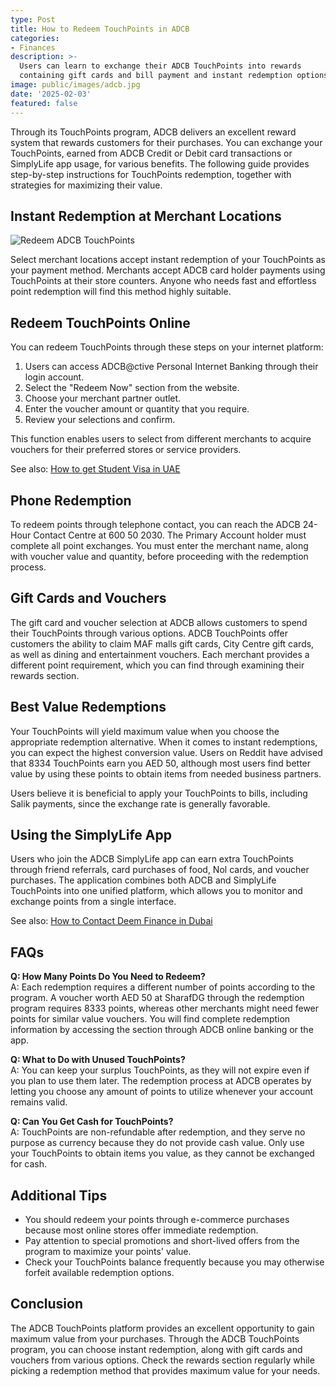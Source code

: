 ```yaml
---
type: Post
title: How to Redeem TouchPoints in ADCB
categories:
- Finances
description: >-
  Users can learn to exchange their ADCB TouchPoints into rewards
  containing gift cards and bill payment and instant redemption options through this guide.
image: public/images/adcb.jpg
date: '2025-02-03'
featured: false
---
```


Through its TouchPoints program, ADCB delivers an excellent reward system that rewards customers for their purchases. You can exchange your TouchPoints, earned from ADCB Credit or Debit card transactions or SimplyLife app usage, for various benefits. The following guide provides step-by-step instructions for TouchPoints redemption, together with strategies for maximizing their value.

## Instant Redemption at Merchant Locations

![Redeem ADCB TouchPoints](/public/images/redeem-adcb-touchpoints.jpg)

Select merchant locations accept instant redemption of your TouchPoints as your payment method. Merchants accept ADCB card holder payments using TouchPoints at their store counters. Anyone who needs fast and effortless point redemption will find this method highly suitable.

## Redeem TouchPoints Online

You can redeem TouchPoints through these steps on your internet platform:
1. Users can access ADCB@ctive Personal Internet Banking through their login account.
2. Select the "Redeem Now" section from the website.
3. Choose your merchant partner outlet.
4. Enter the voucher amount or quantity that you require.
5. Review your selections and confirm.

This function enables users to select from different merchants to acquire vouchers for their preferred stores or service providers.

See also: [How to get Student Visa in UAE](https://uaetime.netlify.app/posts/uae-student-visa)

## Phone Redemption

To redeem points through telephone contact, you can reach the ADCB 24-Hour Contact Centre at 600 50 2030. The Primary Account holder must complete all point exchanges. You must enter the merchant name, along with voucher value and quantity, before proceeding with the redemption process.

## Gift Cards and Vouchers

The gift card and voucher selection at ADCB allows customers to spend their TouchPoints through various options. ADCB TouchPoints offer customers the ability to claim MAF malls gift cards, City Centre gift cards, as well as dining and entertainment vouchers. Each merchant provides a different point requirement, which you can find through examining their rewards section.

## Best Value Redemptions

Your TouchPoints will yield maximum value when you choose the appropriate redemption alternative. When it comes to instant redemptions, you can expect the highest conversion value. Users on Reddit have advised that 8334 TouchPoints earn you AED 50, although most users find better value by using these points to obtain items from needed business partners.

Users believe it is beneficial to apply your TouchPoints to bills, including Salik payments, since the exchange rate is generally favorable.

## Using the SimplyLife App

Users who join the ADCB SimplyLife app can earn extra TouchPoints through friend referrals, card purchases of food, Nol cards, and voucher purchases. The application combines both ADCB and SimplyLife TouchPoints into one unified platform, which allows you to monitor and exchange points from a single interface.

See also: [How to Contact Deem Finance in Dubai](https://uaedays.vercel.app/posts/how-to-contact-deem-finance-dubai)

## FAQs

**Q: How Many Points Do You Need to Redeem?**  
A: Each redemption requires a different number of points according to the program. A voucher worth AED 50 at SharafDG through the redemption program requires 8333 points, whereas other merchants might need fewer points for similar value vouchers. You will find complete redemption information by accessing the section through ADCB online banking or the app.

**Q: What to Do with Unused TouchPoints?**  
A: You can keep your surplus TouchPoints, as they will not expire even if you plan to use them later. The redemption process at ADCB operates by letting you choose any amount of points to utilize whenever your account remains valid.

**Q: Can You Get Cash for TouchPoints?**  
A: TouchPoints are non-refundable after redemption, and they serve no purpose as currency because they do not provide cash value. Only use your TouchPoints to obtain items you value, as they cannot be exchanged for cash.

## Additional Tips

- You should redeem your points through e-commerce purchases because most online stores offer immediate redemption.
- Pay attention to special promotions and short-lived offers from the program to maximize your points' value.
- Check your TouchPoints balance frequently because you may otherwise forfeit available redemption options.

## Conclusion

The ADCB TouchPoints platform provides an excellent opportunity to gain maximum value from your purchases. Through the ADCB TouchPoints program, you can choose instant redemption, along with gift cards and vouchers from various options. Check the rewards section regularly while picking a redemption method that provides maximum value for your needs.
